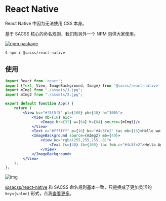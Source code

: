 # React Native

React Native 中因为无法使用 CSS 本身。

基于 SACSS 核心的命名规则，我们有另外一个 NPM 包供大家使用。

[![npm package][npm-badge]][npm-url]

[npm-badge]: https://img.shields.io/npm/v/@sacss/react-native.svg
[npm-url]: https://www.npmjs.org/package/@sacss/react-native


```bash
$ npm i @sacss/react-native
```

## 使用

```jsx
import React from 'react';
import {Text, View, ImageBackground, Image} from '@sacss/react-native';
import mImg1 from "./assets/1.jpg";
import mImg2 from "./assets/2.jpg";

export default function App() {
    return (
        <View bc="#f5f5f5" pt={100} ph={30} h="100%">
            <View mb={16} aic>
                <Image br={32} w={64} h={64} source={mImg1}/>
            </View>
            <Text c="#ffffff" p={16} bc="#4c5fe2" tac mb={16}>Hello world!</Text>
            <ImageBackground source={mImg2} mb={40}>
                <View bc="rgba(255,255,255,.8)">
                    <Text fs={40} lh={100} tac fwb c="#4c5fe2">Hello Again!</Text>
                </View>
            </ImageBackground>
        </View>
    );
};
```

![img](/img/react-native.png)

[@sacss/react-native](https://github.com/s-acss/sacss) 和 SACSS 命名规则基本一致，只是换成了更加灵活的 `key={value}` 形式，点我[查看更多](https://github.com/s-acss/sacss)。
